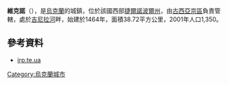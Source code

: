 {{coord|49|20|22|N|26|4|25|E|scale:30000|display=title}} 

'''維克諾'''（{{lang-uk|Вікно}}），是[[烏克蘭|烏克蘭]]的城鎮，位於該國西部[[捷爾諾波爾州|捷爾諾波爾州]]，由[[古西亞京區|古西亞京區]]負責管轄，處於[[吉尼拉河_(茲布魯奇河支流)|吉尼拉河]]畔，始建於1464年，面積38.72平方公里，2001年人口1,350。

==參考資料==
* [http://www.irp.te.ua/content/topicpage/?category_id=43574682&item_id=800489182 irp.te.ua]{{dead link|date=2018年4月 |bot=InternetArchiveBot |fix-attempted=yes }}

{{Ukraine-geo-stub}}
[[Category:烏克蘭城市|Category:烏克蘭城市]]